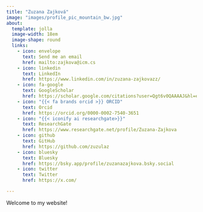 ```yaml
---
title: "Zuzana Zajková"
image: "images/profile_pic_mountain_bw.jpg"
about:
  template: jolla
  image-width: 18em
  image-shape: round
  links:
    - icon: envelope
      text: Send me an email
      href: mailto:zajkova@icm.cs
    - icon: linkedin
      text: LinkedIn
      href: https://www.linkedin.com/in/zuzana-zajkovazz/
    - icon: fa-google
      text: GoogleScholar
      href: https://scholar.google.com/citations?user=Qgt6v0QAAAAJ&hl=en
    - icon: "{{< fa brands orcid >}} ORCID"
      text: Orcid
      href: https://orcid.org/0000-0002-7540-3651
    - icon: "{{< iconify ai researchgate>}}"
      text: ResearchGate
      href: https://www.researchgate.net/profile/Zuzana-Zajkova
    - icon: github
      text: GitHub
      href: https://github.com/zuzulaz
    - icon: bluesky
      text: Bluesky
      href: https://bsky.app/profile/zuzanazajkova.bsky.social
    - icon: twitter
      text: Twitter
      href: https://x.com/

---
```


Welcome to my website!